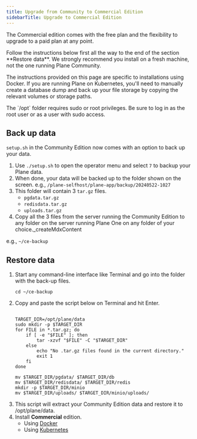 ```yaml
---
title: Upgrade from Community to Commercial Edition
sidebarTitle: Upgrade to Commercial Edition
---
```

The Commercial edition comes with the free plan and the flexibility to upgrade to a paid plan at any point.

<Warning> 
 Follow the instructions below first all the way to the end of the section **Restore data**.  
 We strongly recommend you install on a fresh machine, not the one running Plane Community.

 The instructions provided on this page are specific to installations using Docker. If you are running Plane on Kubernetes, you'll need to manually create a database dump and back up your file storage by copying the relevant volumes or storage paths.
</Warning>

<Tip>
The `/opt` folder requires sudo or root privileges. Be sure to log in as the root user or as a user with sudo access.
</Tip>


## Back up data

`setup.sh` in the Community Edition now comes with an option to back up your data.

1. Use  `./setup.sh` to open the operator menu and select `7` to backup your Plane data.
2. When done, your data will be backed up to the folder shown on the screen.
e.g., `/plane-selfhost/plane-app/backup/20240522-1027`
3. This folder will contain 3 `tar.gz` files.
    - `pgdata.tar.gz`
    - `redisdata.tar.gz`
    - `uploads.tar.gz`
4. Copy all the 3 files from the server running the Community Edition to any folder on the server running Plane One on any folder of your choice._createMdxContent

e.g., `~/ce-backup`

## Restore data
1. Start any command-line interface like Terminal and go into the folder with the back-up files.
    ```
    cd ~/ce-backup
    ```
2. Copy and paste the script below on Terminal and hit Enter.
    ```
    
    TARGET_DIR=/opt/plane/data
    sudo mkdir -p $TARGET_DIR
    for FILE in *.tar.gz; do
        if [ -e "$FILE" ]; then
            tar -xzvf "$FILE" -C "$TARGET_DIR"
        else
            echo "No .tar.gz files found in the current directory."
            exit 1
        fi
    done

    mv $TARGET_DIR/pgdata/ $TARGET_DIR/db
    mv $TARGET_DIR/redisdata/ $TARGET_DIR/redis
    mkdir -p $TARGET_DIR/minio
    mv $TARGET_DIR/uploads/ $TARGET_DIR/minio/uploads/
    ```
3. This script will extract your Community Edition data and restore it to /opt/plane/data.
4. Install **Commercial** edition.
    - Using [Docker](/self-hosting/methods/docker-compose#recommended-edition)
    - Using [Kubernetes](/self-hosting/methods/kubernetes#recommended-edition)
